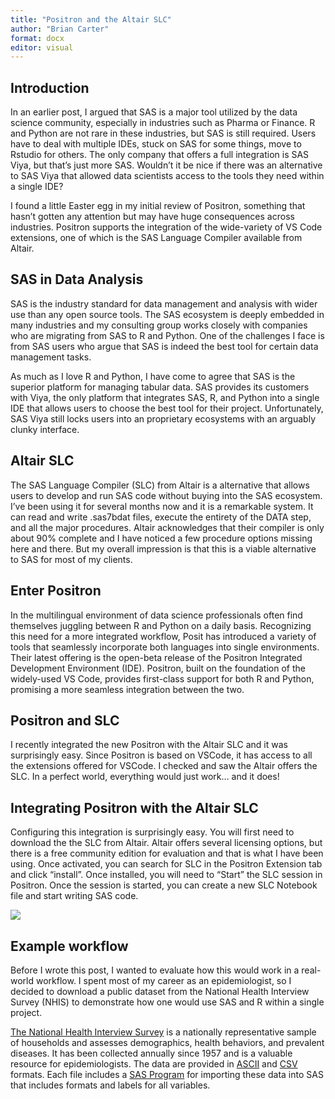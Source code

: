 ```yaml
---
title: "Positron and the Altair SLC"
author: "Brian Carter"
format: docx
editor: visual
---
```


## Introduction

In an earlier post, I argued that SAS is a major tool utilized by the data science community, especially in industries such as Pharma or Finance. R and Python are not rare in these industries, but SAS is still required. Users have to deal with multiple IDEs, stuck on SAS for some things, move to Rstudio for others. The only company that offers a full integration is SAS Viya, but that's just more SAS. Wouldn't it be nice if there was an alternative to SAS Viya that allowed data scientists access to the tools they need within a single IDE?

I found a little Easter egg in my initial review of Positron, something that hasn't gotten any attention but may have huge consequences across industries. Positron supports the integration of the wide-variety of VS Code extensions, one of which is the SAS Language Compiler available from Altair.

## SAS in Data Analysis

SAS is the industry standard for data management and analysis with wider use than any open source tools. The SAS ecosystem is deeply embedded in many industries and my consulting group works closely with companies who are migrating from SAS to R and Python. One of the challenges I face is from SAS users who argue that SAS is indeed the best tool for certain data management tasks.

As much as I love R and Python, I have come to agree that SAS is the superior platform for managing tabular data. SAS provides its customers with Viya, the only platform that integrates SAS, R, and Python into a single IDE that allows users to choose the best tool for their project. Unfortunately, SAS Viya still locks users into an proprietary ecosystems with an arguably clunky interface.

## Altair SLC

The SAS Language Compiler (SLC) from Altair is a alternative that allows users to develop and run SAS code without buying into the SAS ecosystem. I've been using it for several months now and it is a remarkable system. It can read and write .sas7bdat files, execute the entirety of the DATA step, and all the major procedures. Altair acknowledges that their compiler is only about 90% complete and I have noticed a few procedure options missing here and there. But my overall impression is that this is a viable alternative to SAS for most of my clients.

## Enter Positron

In the multilingual environment of data science professionals often find themselves juggling between R and Python on a daily basis. Recognizing this need for a more integrated workflow, Posit has introduced a variety of tools that seamlessly incorporate both languages into single environments. Their latest offering is the open-beta release of the Positron Integrated Development Environment (IDE). Positron, built on the foundation of the widely-used VS Code, provides first-class support for both R and Python, promising a more seamless integration between the two.

## Positron and SLC

I recently integrated the new Positron with the Altair SLC and it was surprisingly easy. Since Positron is based on VSCode, it has access to all the extensions offered for VSCode. I checked and saw the Altair offers the SLC. In a perfect world, everything would just work... and it does!

## Integrating Positron with the Altair SLC

Configuring this integration is surprisingly easy. You will first need to download the the SLC from Altair. Altair offers several licensing options, but there is a free community edition for evaluation and that is what I have been using. Once activated, you can search for SLC in the Positron Extension tab and click "install".  Once installed, you will need to "Start" the SLC session in Positron.  Once the session is started, you can create a new SLC Notebook file and start writing SAS code.

![](img/extensions.png)

## Example workflow

Before I wrote this post, I wanted to evaluate how this would work in a real-world workflow.  I spent most of my career as an epidemiologist, so I decided to download a public dataset from the National Health Interview Survey (NHIS) to demonstrate how one would use SAS and R within a single project.  

[The National Health Interview Survey](https://www.cdc.gov/nchs/nhis/2023nhis.htm) is a nationally representative sample of households and assesses demographics, health behaviors, and prevalent diseases.  It has been collected annually since 1957 and is a valuable resource for epidemiologists.  The data are provided in [ASCII](https://ftp.cdc.gov/pub/Health_Statistics/NCHS/Datasets/NHIS/2023/adult23.zip) and [CSV](https://ftp.cdc.gov/pub/Health_Statistics/NCHS/Datasets/NHIS/2023/adult23csv.zip) formats.  Each file includes a [SAS Program](https://ftp.cdc.gov/pub/Health_Statistics/NCHS/Program_Code/NHIS/2023/Adult.sas) for importing these data into SAS that includes formats and labels for all variables.
